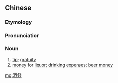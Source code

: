 {{also|酒钱}}
==Chinese==
{{zh-forms|s=酒钱}}

===Etymology===
{{zh-compound|酒|錢|alcohol; wine; spirits|money}}

===Pronunciation===
{{zh-pron
|m=jiǔqián
|cat=n
}}

===Noun===
{{zh-noun}}

# [[tip]]; [[gratuity]]
# [[money]] for [[liquor]]; [[drinking]] [[expenses]]; [[beer money]]

[[mg:酒錢]]